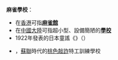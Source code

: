 '''麻雀學校'''：

* 在[[香港|香港]]可指'''[[麻雀館|麻雀館]]'''
* 在[[中國大陸|中國大陸]]可指超小型、設備簡陋的'''[[學校|學校]]'''
* 1922年發表的日本童謠《{{link-ja|麻雀學校 (日本童謠)|雀の学校|麻雀學校}}》（{{lang-ja|すずめの学校}}）
* {{link-en|麻雀學校 (蘇聯)|Sparrow School}}，[[蘇聯|蘇聯]]時代的[[桃色敲詐|桃色敲詐]]特工訓練學校
{{disambig|Cat=四字消歧义}}